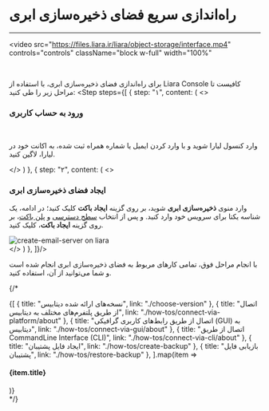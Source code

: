 

<Layout>
<Head>
<title>مستندات راه‌اندازی سریع فضای ذخیره‌سازی ابری - لیارا</title>
<meta property="og:title" content="مستندات خدمات رایانش ابری لیارا" />
<meta property="og:description" content="مستندات مربوط به راه‌اندازی سریع فضای ذخیره‌سازی ابری در لیارا"  />
<meta property="og:image" content="https://files.liara.ir/liara/logos/liara-poster.jpg" />
</Head>

# راه‌اندازی سریع فضای ذخیره‌سازی ابری
<hr className="mb-2" />

<video
src="https://files.liara.ir/liara/object-storage/interface.mp4"
controls="controls"
className="block w-full"
width="100%"
></video>
<br />

  برای راه‌اندازی فضای ذخیره‌سازی ابری، با استفاده از <Link className="text-[#2196f3] " href="/references/console/about">Liara Console</Link> کافیست تا مراحل زیر را طی کنید:
  <Step  steps={[
{
  step: "۱",
  content: (
  <>
    <h3>ورود به حساب کاربری</h3>   
    <p>وارد <Link className="text-[#2196f3] " href="https://console.liara.ir">کنسول لیارا</Link> شوید و با وارد کردن ایمیل یا شماره همراه ثبت شده، به اکانت خود در لیارا، لاگین کنید.</p>
  </>
  )
  },
  {
  step: "۲",
  content: (
  <>
    <h3>ایجاد فضای ذخیره‌سازی ابری</h3>
    <p>
      وارد منوی <b>ذخیره‌سازی ابری</b> شوید، بر روی گزینه <b>ایجاد باکت</b> کلیک کنید؛ در ادامه، 
      یک شناسه یکتا برای سرویس خود وارد کنید. 
      و پس از انتخاب <a href="/object-storage/how-tos/change-access-level" className="text-[#2196f3] ">سطح دسترسی</a> و <a href="/object-storage/details/plans" className="text-[#2196f3] ">پلن باکت</a>، بر روی گزینه <b>ایجاد باکت</b>، کلیک کنید.
    </p>
    <div className="h-3" />
    <img src="https://files.liara.ir/docs/buckets/create-bucket.gif" alt="create-email-server on liara" />
    <div className="h-3" />
  </>
  )
  },
]}/>
<div className="h-5" />
با انجام مراحل فوق، تمامی کارهای مربوط به فضای ذخیره‌سازی ابری انجام شده است و شما می‌توانید از آن، استفاده کنید.

{/* 
<Section id="see-also" title="همچنین بخوانید:" />

<div className='h-2' />
<div className="grid md:grid-cols-2 gap-4">
            {[
      {
        title: "نسخه‌های ارائه شده دیتابیس",
        link: "./choose-version"
      },
      {
        title: "اتصال از طریق پلتفرم‌های مختلف به دیتابیس",
        link: "./how-tos/connect-via-platform/about"
      },
      {
        title: "اتصال از طریق رابط‌های کاربری گرافیکی (GUI) به دیتابیس",
        link: "./how-tos/connect-via-gui/about"
      },
      {
        title: "اتصال از طریق CommandLine Interface (CLI)",
        link: "./how-tos/connect-via-cli/about"
      },
      {
        title: "ایجاد فایل پشتیبان",
        link: "./how-tos/create-backup"
      },
      {
        title: "بازیابی فایل پشتیبان",
        link: "./how-tos/restore-backup"
      },
  ].map(item =>
    <Link href={item.link}>
    <Card className="flex cursor-pointer w-full items-center justify-between">
        <div className="flex items-center gap-3">
        <h4>
            {item.title}
        </h4>
        </div>
        <GoArrowLeft className="ml-1" />
    </Card>
    </Link>
            )}
</div> */}

</Layout>